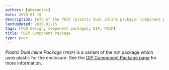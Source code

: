 ```yaml
---
authors: [gbmhunter]
date: 2020-01-15
description: Info of the PDIP (plastic dual inline package) component package.
lastUpdated: 2020-01-15
tags: [PCB design, component packages, DIP, PDIP]
title: PDIP Component Package
type: page
---
```


_Plastic Dual Inline Package_ (`PDIP`) is a variant of the `DIP` package which uses plastic for the enclosure. See the [DIP Component Package page](/pcb-design/component-packages/dip-component-package) for more information.
